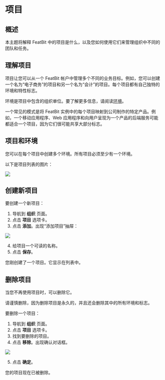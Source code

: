 
# 项目

## 概述

本主题将解释 FeatBit 中的项目是什么，以及您如何使用它们来管理组织中不同的团队和任务。

## 理解项目

项目让您可以从一个 FeatBit 帐户中管理多个不同的业务目标。例如，您可以创建一个名为“电子商务”的项目和另一个名为“会计”的项目。每个项目都有自己独特的环境和特性标志。

环境是项目中包含的组织单位。要了解更多信息，请阅读[环境](environments.md)。

一个常见的模式是将 FeatBit 实例中的每个项目映射到公司制作的特定产品。例如，一个移动应用程序、Web 应用程序和向用户呈现为一个产品的后端服务可能都适合一个项目，因为它们很可能共享大部分标志。

## 项目和环境

您可以在每个项目中创建多个环境。所有项目必须至少有一个环境。

以下是项目列表的图片：

![](../../feature-flags/assets/organizing-flags/projects/001.webp)

## 创建新项目

要创建一个新项目：

1. 导航到 **组织** 页面。
2. 点击 **项目** 选项卡。
3. 点击 **添加**。出现“添加项目”抽屉：&#x20;

![](../../feature-flags/assets/organizing-flags/projects/002.webp)

4. 给项目一个可读的名称。
5. 点击 **保存**。

您刚创建了一个项目。它显示在列表中。

## 删除项目

当您不再使用项目时，可以删除它。

<Callout type="warning">
请谨慎删除，因为删除项目是永久的，并且还会删除其中的所有环境和标志。
</Callout>

要删除一个项目：

1. 导航到 **组织** 页面。
2. 点击 **项目** 选项卡。
3. 找到要删除的项目。
4. 点击 **移除**。出现确认对话框。

![](../../feature-flags/assets/organizing-flags/projects/003.png)

5. 点击 **确定**。

您的项目现在已被删除。